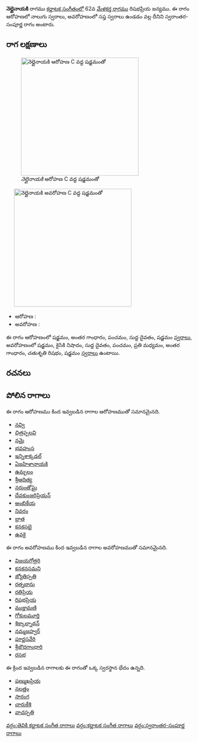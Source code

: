 {{Infobox ragam
	| name          	= నెల్లైనాయకి
	| synonym	    	= 
	| mela          	= 
	| chakra        	= 
	| janaka        	= 
	| type          	= స్వరాంతర-సంపూర్ణ
	| arohanam      	= {{svaraC|S|G3|P|D1|S'}} 
	| avarohanam    	= {{svaraC|S'|N2|D1|P|M2|G3|R2|S}}
	| jeeva         	=
	| chhaya        	=
	| nyasa         	=
	| vishesha      	= 
	| equivalent  		= 
}}
{{కర్ణాటక సంగీత రాగాలు}}
'''నెల్లైనాయకి''' రాగము [[కర్ణాటక సంగీతం]]లో 62వ [[మేళకర్త రాగము]] రిషభప్రియ జన్యము.  ఈ రాగం ఆరోహణలో నాలుగు స్వరాలు, అవరోహణంలో సప్త స్వరాలు ఉండడం వల్ల దీనిని స్వరాంతర-సంపూర్ణ రాగం అంటారు.


==రాగ లక్షణాలు==
[[Image:nellainayaki_ar_kb2wiki.png|thumb|right|316px|''నెల్లైనాయకి'' ఆరోహణ C వద్ద షడ్జమంతో]]
	[[Image:nellainayaki_av_kb2wiki.png|thumb|right|316px|''నెల్లైనాయకి'' అవరోహణ C వద్ద షడ్జమంతో]]

* ఆరోహణ : {{svaraC|S|G3|P|D1|S'}} 
* అవరోహణ : {{svaraC|S'|N2|D1|P|M2|G3|R2|S}}

ఈ రాగం ఆరోహణంలో షడ్జమం, అంతర గాంధారం, పంచమం, సుద్ద దైవతం, షడ్జమం [[స్వరాలు]], అవరోహణంలో షడ్జమం, కైసికి నిషాదం, సుద్ద దైవతం, పంచమం, ప్రతి మధ్యమం, అంతర గాంధారం, చతుశృతి రిషభం, షడ్జమం [[స్వరాలు]] ఉంటాయి.

==రచనలు==



==పోలిన రాగాలు==
ఈ రాగం ఆరోహణము కింద ఇవ్వబడిన రాగాల ఆరోహణముతో సమానమైనది.
* [[నవ్వి]]
* [[చిత్రప్పలవి]]
* [[నమై]]
* [[భవహంస]]
* [[ఇన్నిశాక్కడల్]]
* [[ఏజహిళానాయకి]]
* [[ఉమ్బలం]]
* [[శ్రీఆదిత్య]]
* [[నరుంతోఘై]]
* [[దేవకుంజరిప్రియన్]]
* [[అంబికేయ]]
* [[నివరం]]
* [[భ్రాత]]
* [[కనకసభై]]
* [[ఉవకై]]

ఈ రాగం అవరోహణము కింద ఇవ్వబడిన రాగాల అవరోహణముతో సమానమైనది.
* [[విజయగోత్రరి]]
* [[కనకనసమని]]
* [[జ్యోతిస్పతి]]
* [[రత్నబాను]]
* [[రతిప్రియ]]
* [[రిషభప్రియ]]
* [[ముక్తామణి]]
* [[గోకులమూర్తి]]
* [[శిక్కాల్నాథన్]]
* [[నమ్మజహ్వర్]]
* [[పూర్ణసవేరి]]
* [[శ్రీజౌదగాంధారి]]
* [[రసభ]]

ఈ క్రింద ఇవ్వబడిన రాగాలకు ఈ రాగంతో ఒక్క స్వరస్థాన భేదం ఉన్నది.
* [[షణ్ముఖప్రియ]]
* [[నలత్తం]]
* [[సారంగ]]
* [[చారుకేశి]]
* [[వాచస్పతి]]



[[వర్గం:తెవికి కర్ణాటక సంగీత రాగాలు]]
[[వర్గం:కర్ణాటక సంగీత రాగాలు]]
[[వర్గం:స్వరాంతర-సంపూర్ణ రాగాలు]]
